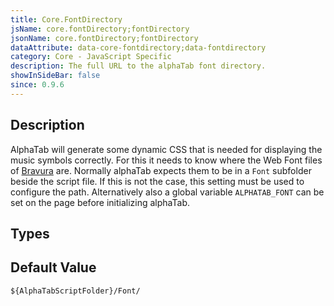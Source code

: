 ```yaml
---
title: Core.FontDirectory
jsName: core.fontDirectory;fontDirectory
jsonName: core.fontDirectory;fontDirectory
dataAttribute: data-core-fontdirectory;data-fontdirectory
category: Core - JavaScript Specific
description: The full URL to the alphaTab font directory.
showInSideBar: false
since: 0.9.6
---
```



## Description

AlphaTab will generate some dynamic CSS that is needed for displaying the music symbols correctly. For this it needs to know
where the Web Font files of [Bravura](https://github.com/steinbergmedia/bravura) are. Normally alphaTab expects 
them to be in a `Font` subfolder beside the script file. If this is not the case, this setting must be used to configure the path. 
Alternatively also a global variable `ALPHATAB_FONT` can be set on the page before initializing alphaTab. 

<PropertyDescription metadata={metadata} />

## Types

<TypeTable>
    <TypeRow name="string" />
</TypeTable>

## Default Value

`${AlphaTabScriptFolder}/Font/`